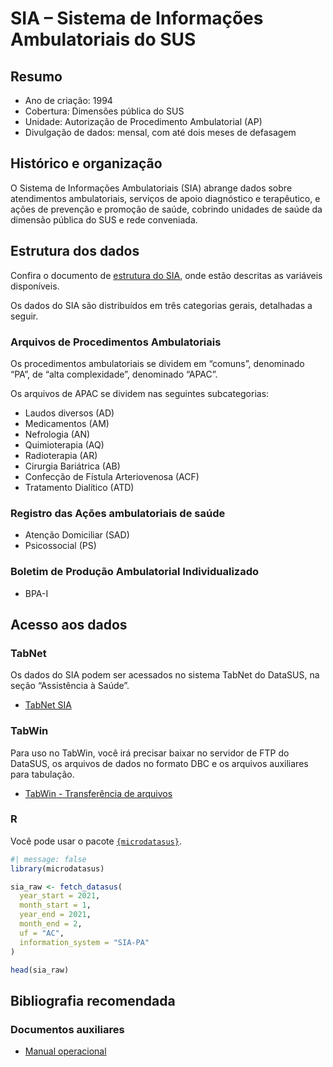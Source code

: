 # SIA -- Sistema de Informações Ambulatoriais do SUS

## Resumo

-  Ano de criação: 1994
-  Cobertura: Dimensões pública do SUS
-  Unidade: Autorização de Procedimento Ambulatorial (AP)
-  Divulgação de dados: mensal, com até dois meses  de defasagem

## Histórico e organização

O Sistema de Informações Ambulatoriais (SIA) abrange dados sobre atendimentos ambulatoriais, serviços de apoio diagnóstico e terapêutico, e ações de prevenção e promoção de saúde, cobrindo unidades de saúde da dimensão pública do SUS e rede conveniada.

## Estrutura dos dados

Confira o documento de [estrutura do SIA](assets/sia/Informe_Tecnico_SIASUS_2019_07.pdf), onde estão descritas as variáveis disponíveis.

Os dados do SIA são distribuídos em três categorias gerais, detalhadas a seguir.

### Arquivos de Procedimentos Ambulatoriais

Os procedimentos ambulatoriais se dividem em "comuns", denominado "PA", de "alta complexidade", denominado "APAC".

Os arquivos de APAC se dividem nas seguintes subcategorias:

-  Laudos diversos (AD)
-  Medicamentos (AM)
-  Nefrologia (AN)
-  Quimioterapia (AQ)
-  Radioterapia (AR)
-  Cirurgia Bariátrica (AB)
-  Confecção de Fístula Arteriovenosa (ACF)
-  Tratamento Dialítico (ATD)

### Registro das Ações ambulatoriais de saúde

-  Atenção Domiciliar (SAD)
-  Psicossocial (PS)

### Boletim de Produção Ambulatorial Individualizado 

-  BPA-I

## Acesso aos dados

### TabNet

Os dados do SIA podem ser acessados no sistema TabNet do DataSUS, na seção "Assistência à Saúde".

-  [TabNet SIA](https://datasus.saude.gov.br/acesso-a-informacao/producao-ambulatorial-sia-sus/)

### TabWin

Para uso no TabWin, você irá precisar baixar no servidor de FTP do DataSUS, os arquivos de dados no formato DBC e os arquivos auxiliares para tabulação.

-  [TabWin - Transferência de arquivos](https://datasus.saude.gov.br/transferencia-de-arquivos/)

### R

Você pode usar o pacote [`{microdatasus}`](https://rfsaldanha.github.io/microdatasus/index.html).

```r
#| message: false
library(microdatasus)

sia_raw <- fetch_datasus(
  year_start = 2021,
  month_start = 1,
  year_end = 2021,
  month_end = 2,
  uf = "AC",
  information_system = "SIA-PA"
)

head(sia_raw)
```

## Bibliografia recomendada

### Documentos auxiliares

-  [Manual operacional](assets/sia/Manual_Operacional_SIA2010.pdf)

